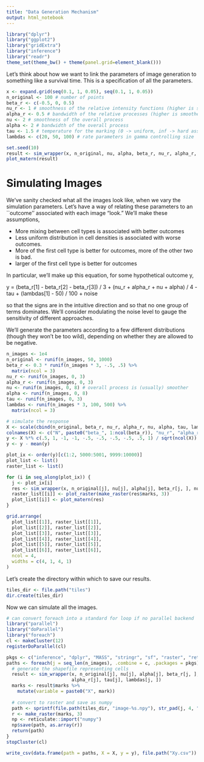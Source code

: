 ```yaml
---
title: "Data Generation Mechanism"
output: html_notebook
---
```


```r
library("dplyr")
library("ggplot2")
library("gridExtra")
library("inference")
library("readr")
theme_set(theme_bw() + theme(panel.grid=element_blank()))
```

Let's think about how we want to link the parameters of image generation to
something like a survival time. This is a specification of all the parameters.

```r
x <- expand.grid(seq(0.1, 1, 0.05), seq(0.1, 1, 0.05))
n_original <- 100 # number of points
beta_r <- c(-0.5, 0, 0.5)
nu_r <- 1 # smoothness of the relative intensity functions (higher is smoother)
alpha_r <- 0.5 # bandwidth of the relative processes (higher is smoother)
nu <- 2 # smoothness of the overall process
alpha <- 2 # bandwidth of the overall process
tau <- 1.5 # temperature for the marking (0 -> uniform, inf -> hard assignment)
lambdas <- c(20, 50, 100) # rate parameters in gamma controlling size
```

```r
set.seed(10)
result <- sim_wrapper(x, n_original, nu, alpha, beta_r, nu_r, alpha_r, tau, lambdas)
plot_matern(result)
```

# Simulating Images

We've sanity checked what all the images look like, when we vary the simulation
parameters. Let's have a way of relating these parameters to an ``outcome''
associated with each image "look." We'll make these assumptions,

* More mixing between cell types is associated with better outcomes
* Less uniform distribution in cell densities is associated with worse outcomes.
* More of the first cell type is better for outcomes, more of the other two is bad.
* larger of the first cell type is better for outcomes

In particular, we'll make up this equation, for some hypothetical outcome y,

 y =  (beta_r[1] - beta_r[2] - beta_r[3]) / 3 + (nu_r + alpha_r + nu + alpha) / 4 - tau + (lambdas[1] - 50) / 100 + noise

so that the signs are in the intuitive direction and so that no one group of
terms dominates. We'll consider modulating the noise level to gauge the
sensitivity of different approaches.

We'll generate the parameters according to a few different distributions (though
they won't be too wild), depending on whether they are allowed to be negative.

```r
n_images <- 1e4
n_original <- runif(n_images, 50, 1000)
beta_r <- 0.3 * runif(n_images * 3, -.5, .5) %>%
  matrix(ncol = 3)
nu_r <- runif(n_images, 0, 3)
alpha_r <- runif(n_images, 0, 3)
nu <- runif(n_images, 0, 8) # overall process is (usually) smoother
alpha <- runif(n_images, 0, 8)
tau <- runif(n_images, 0, 3)
lambdas <- runif(n_images * 3, 100, 500) %>%
  matrix(ncol = 3)

# simulate the response
X <- scale(cbind(n_original, beta_r, nu_r, alpha_r, nu, alpha, tau, lambdas[, 1]))
colnames(X) <- c("N", paste0("beta_", 1:ncol(beta_r)), "nu_r", "alpha_r", "nu", "alpha", "tau", "lambda_1")
y <- X %*% c(.5, 1, -1, -1, -.5, -.5, -.5, -.5, .5, 1) / sqrt(ncol(X))
y <- y - mean(y)
```

```r
plot_ix <- order(y)[c(1:2, 5000:5001, 9999:10000)]
plot_list <- list()
raster_list <- list()

for (i in seq_along(plot_ix)) {
  j <- plot_ix[i]
  res <- sim_wrapper(x, n_original[j], nu[j], alpha[j], beta_r[j, ], nu_r[j], alpha_r[j], tau[j], lambdas[j, ])
  raster_list[[i]] <- plot_raster(make_raster(res$marks, 3))
  plot_list[[i]] <- plot_matern(res)
}
```


```r
grid.arrange(
  plot_list[[1]], raster_list[[1]],
  plot_list[[2]], raster_list[[2]],
  plot_list[[3]], raster_list[[3]],
  plot_list[[4]], raster_list[[4]],
  plot_list[[5]], raster_list[[5]],
  plot_list[[6]], raster_list[[6]],
  ncol = 4,
  widths = c(4, 1, 4, 1)
)

```


Let's create the directory within which to save our results.

```r
tiles_dir <- file.path("tiles")
dir.create(tiles_dir)
```

Now we can simulate all the images.

```r
# can convert foreach into a standard for loop if no parallel backend
library("parallel")
library("doParallel")
library("foreach")
cl <- makeCluster(12)
registerDoParallel(cl)

pkgs <- c("inference", "dplyr", "MASS", "stringr", "sf", "raster", "reticulate")
paths <- foreach(j = seq_len(n_images), .combine = c, .packages = pkgs) %dopar% {
  # generate the shapefile representing cells
  result <- sim_wrapper(x, n_original[j], nu[j], alpha[j], beta_r[j, ], nu_r[j],
                        alpha_r[j], tau[j], lambdas[j, ])
  marks <- result$marks %>%
    mutate(variable = paste0("X", mark))
  
  # convert to raster and save as numpy
  path <- sprintf(file.path(tiles_dir, "image-%s.npy"), str_pad(j, 4, "left", 0))
  r <- make_raster(marks, 3)
  np <- reticulate::import("numpy")
  np$save(path, as.array(r))
  return(path)
}
stopCluster(cl)

write_csv(data.frame(path = paths, X = X, y = y), file.path("Xy.csv"))
```
